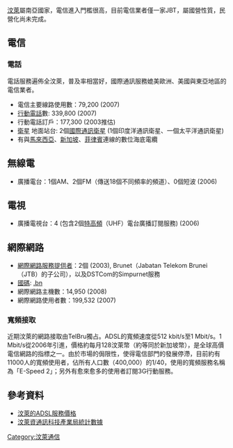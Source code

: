 [[汶萊|汶萊]]屬南亞國家，電信進入門檻很高，目前電信業者僅一家JBT，屬國營性質，民營化尚未完成。

==電信==
===電話===
電話服務遍佈全汶萊，普及率相當好，國際通訊服務媲美歐洲、美國與東亞地區的電信業者。

* 電信主要線路使用數：79,200 (2007)
* [[行動電話|行動電話]]數: 339,800 (2007)
* 行動電話訂戶：177,300 (2003推估)
* [[衛星|衛星]] 地面站台: 2個[[國際通訊衛星|國際通訊衛星]] (1個印度洋通訊衛星、一個太平洋通訊衛星)
* 有與[[馬來西亞|馬來西亞]]、[[新加坡|新加坡]]、[[菲律賓|菲律賓]]連線的數位海底電纜

==無線電==
* 廣播電台：1個AM、2個FM（傳送18個不同頻率的頻道）、0個短波 (2006)

==電視==
*廣播電視台：4 (包含2個[[特高頻|特高頻]]（UHF）電台廣播訂閱服務) (2006)

==網際網路==
*[[網際網路服務提供者|網際網路服務提供者]]：2個 (2003), Brunet（Jabatan Telekom Brunei（JTB）的子公司），以及DSTCom的Simpurnet服務
* [[國碼|國碼]]: [[.bn|.bn]]
*網際網路主機數：14,950 (2008)
*網際網路使用者數：199,532 (2007)

===寬頻接取===
近期汶萊的網路接取由TelBru獨占。ADSL的寬頻速度從512 kbit/s至1 Mbit/s。1 Mbit/s從2006年引進，價格約每月128汶萊幣（約等同於新加坡幣），是全球高價電信網路的指標之一。由於市場的侷限性，使得電信部門的發展停滯，目前約有11000人的寬頻使用者，佔所有人口數（400,000）的1/40，使用的寬頻服務名稱為「E-Speed 2」；另外有愈來愈多的使用者訂閱3G行動服務。

==參考資料==
*[https://web.archive.org/web/20091001042837/http://www.brunet.bn/espeed_charges.htm 汶萊的ADSL服務價格]
*[https://web.archive.org/web/20100327061916/http://www.aiti.gov.bn/statistics.html 汶萊資通訊科技產業局統計數據]

[[Category:汶萊通信|Category:汶萊通信]]